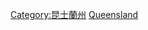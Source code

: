 {{Commonscat|People of Queensland}}

[[Category:昆士蘭州|Category:昆士蘭州]]
[[Category:澳大利亞各州人物|Queensland]]